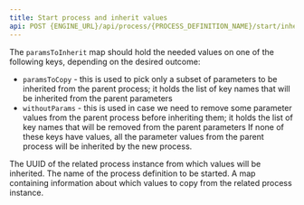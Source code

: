```yaml
---
title: Start process and inherit values 
api: POST {ENGINE_URL}/api/process/{PROCESS_DEFINITION_NAME}/start/inheritFrom/{RELATED_PROCESS_INSTANCE_UUID}
---
```


The `paramsToInherit` map should hold the needed values on one of the following keys, depending on the desired outcome:

* `paramsToCopy` - this is used to pick only a subset of parameters to be inherited from the parent process; it holds the list of key names that will be inherited from the parent parameters
* `withoutParams` - this is used in case we need to remove some parameter values from the parent process before inheriting them; it holds the list of key names that will be removed from the parent parameters
If none of these keys have values, all the parameter values from the parent process will be inherited by the new process.

<ParamField path="RELATED_PROCESS_INSTANCE_UUID" type="string" required>
  The UUID of the related process instance from which values will be inherited.
</ParamField>

<ParamField path="PROCESS_DEFINITION_NAME" type="string" required>
  The name of the process definition to be started.
</ParamField>

<ParamField body="paramsToInherit" type="string" required>
  A map containing information about which values to copy from the related process instance.
</ParamField>
